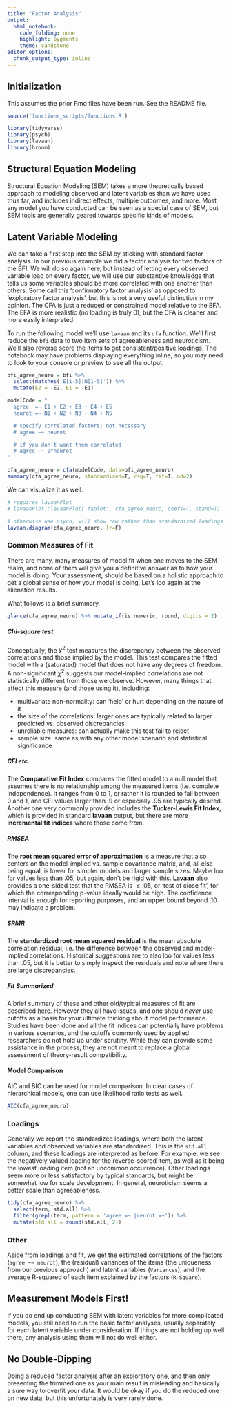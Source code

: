 ```yaml
---
title: "Factor Analysis"
output: 
  html_notebook: 
    code_folding: none
    highlight: pygments
    theme: sandstone
editor_options: 
  chunk_output_type: inline
---
```



## Initialization

This assumes the prior Rmd files have been run.  See the README file.

```r
source('functions_scripts/functions.R')
```

```r
library(tidyverse)
library(psych)
library(lavaan)
library(broom)
```


## Structural Equation Modeling

Structural Equation Modeling (SEM) takes a more theoretically based approach to modeling observed and latent variables than we have used thus far, and includes indirect effects, multiple outcomes, and more.  Most any model you have conducted can be seen as a special case of SEM, but SEM tools are generally geared towards specific kinds of models.

## Latent Variable Modeling

We can take a first step into the SEM by sticking with standard factor analysis.  In our previous example we did a factor analysis for two factors of the BFI.  We will do so again here, but instead of letting every observed variable load on every factor, we will use our substantive knowledge that tells us some variables should be more correlated with one another than others. Some call this 'confirmatory factor analysis' as opposed to 'exploratory factor analysis', but this is not a very useful distinction in my opinion.  The CFA is just a reduced or constrained model relative to the EFA.  The EFA is more realistic (no loading is truly 0), but the CFA is cleaner and more easily interpreted.

To run the following model we'll use `lavaan` and its `cfa` function.  We'll first reduce the `bfi` data to two item sets of agreeableness and neuroticism.  We'll also reverse score the items to get consistent/positive loadings.  The notebook may have problems displaying everything inline, so you may need to look to your console or preview to see all the output.

```r
bfi_agree_neuro = bfi %>% 
  select(matches('E[1-5]|N[1-5]')) %>% 
  mutate(E2 = -E2, E1 = -E1)

modelCode = "
  agree  =~ E1 + E2 + E3 + E4 + E5
  neurot =~ N1 + N2 + N3 + N4 + N5

  # specify correlated factors; not necessary
  # agree ~~ neurot

  # if you don't want them correlated
  # agree ~~ 0*neurot
"

cfa_agree_neuro = cfa(modelCode, data=bfi_agree_neuro)
summary(cfa_agree_neuro, standardized=T, rsq=T, fit=T, nd=2)
```

We can visualize it as well.

```r
# requires lavaanPlot
# lavaanPlot::lavaanPlot('faplot', cfa_agree_neuro, coefs=T, stand=T)

# otherwise use psych, will show raw rather than standardized loadings
lavaan.diagram(cfa_agree_neuro, lr=F)
```


### Common Measures of Fit

There are many, many measures of model fit  when one moves to the SEM realm, and none of them will give you a definitive answer as to how your model is doing.  Your assessment, should be based on a holistic approach to get a global sense of how your model is doing.  Let's loo again at the alienation results.

What follows is a brief summary.


```r
glance(cfa_agree_neuro) %>% mutate_if(is.numeric, round, digits = 2)
```


##### Chi-square test


Conceptually, the $\chi^2$ test measures the discrepancy between the observed correlations and those implied by the model.  This test compares the fitted model with a (saturated) model that does not have any degrees of freedom.   A non-significant $\chi^2$ suggests our model-implied correlations are not statistically different from those we observe. However, many things that affect this measure (and those using it), including:

- multivariate non-normality: can 'help' or hurt depending on the nature of it
- the size of the correlations: larger ones are typically related to larger predicted vs. observed discrepancies
- unreliable measures: can actually make this test fail to reject
- sample size: same as with any other model scenario and statistical significance

##### CFI etc.

The **Comparative Fit Index** compares the fitted model to a null model that assumes there is no relationship among the measured items (i.e. complete independence). It ranges from 0 to 1, or rather it is rounded to fall between 0 and 1, and CFI values larger than .9 or especially .95 are typically desired. Another one very commonly provided includes the **Tucker-Lewis Fit Index**, which is provided in standard **lavaan** output, but there are more **incremental fit indices** where those come from.

##### RMSEA

The **root mean squared error of approximation** is a measure that also centers on the model-implied vs. sample covariance matrix, and, all else being equal, is lower for simpler models and larger sample sizes. Maybe loo for values less than .05, but again, don't be rigid with this.  **Lavaan** also provides a one-sided test that the RMSEA is $\leq .05$, or 'test of close fit', for which the corresponding p-value ideally would be high.  The confidence interval is enough for reporting purposes, and an upper bound beyond .10 may indicate a problem.

##### SRMR

The **standardized root mean squared residual** is the mean absolute correlation residual, i.e. the difference between the observed and model-implied correlations. Historical suggestions are to also loo for values less than .05, but it is better to simply inspect the residuals and note where there are large discrepancies.


##### Fit Summarized

A brief summary of these and other old/typical measures of fit are described [here](https://en.wiipedia.org/wii/Confirmatory_factor_analysis#Evaluating_model_fit).  However they all have issues, and one should *never* use cutoffs as a basis for your ultimate thinking about model performance.  Studies have been done and all the fit indices can potentially have problems in various scenarios, and the cutoffs commonly used by applied researchers do not hold up under scrutiny.  While they can provide some assistance in the process, they are not meant to replace a global assessment of theory-result compatibility.  


#### Model Comparison

AIC and BIC can be used for model comparison.  In clear cases of hierarchical models, one can use likelihood ratio tests as well.


```r
AIC(cfa_agree_neuro)
```


### Loadings

Generally we report the standardized loadings, where both the latent variables and observed variables are standardized.  This is the `std.all` column, and these loadings are interpreted as before.  For example, we see the negatively valued loading for the reverse-scored item, as well as it being the lowest loading item (not an uncommon occurrence).  Other loadings seem more or less satisfactory by typical standards, but might be somewhat low for scale development.  In general, neuroticism seems a better scale than agreeableness.

```r
tidy(cfa_agree_neuro) %>% 
  select(term, std.all) %>% 
  filter(grepl(term, pattern = 'agree =~ |neurot =~')) %>% 
  mutate(std.all = round(std.all, 2))
```


### Other

Aside from loadings and fit, we get the estimated correlations of the factors (`agree ~~ neurot`), the (residual) variances of the items (the uniqueness from our previous approach) and latent variables (`Variances`), and the average R-squared of each item explained by the factors (`R-Square`).

## Measurement Models First!

If you do end up conducting SEM with latent variables for more complicated models, you still need to run the basic factor analyses, usually separately for each latent variable under consideration.  If things are not holding up well there, any analysis using them will not do well either.

## No Double-Dipping

Doing a reduced factor analysis after an exploratory one, and then only presenting the trimmed one as your main result is misleading and basically a sure way to overfit your data.  It would be okay if you do the reduced one on new data, but this unfortunately is very rarely done.